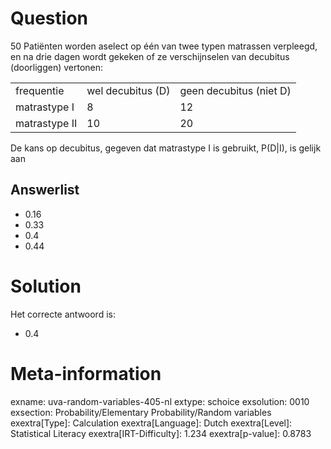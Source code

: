 Question
========

50 Patiënten worden aselect op één van twee typen matrassen verpleegd,
en na drie dagen wordt gekeken of ze verschijnselen van decubitus
(doorliggen) vertonen:

  --------------- ------------------- -------------------------
  frequentie      wel decubitus (D)   geen decubitus (niet D)
  matrastype I    8                   12
  matrastype II   10                  20
  --------------- ------------------- -------------------------

De kans op decubitus, gegeven dat matrastype I is gebruikt, P(D\|I), is
gelijk aan


Answerlist
----------

* 0.16
* 0.33
* 0.4
* 0.44

Solution
========

Het correcte antwoord is: 

* 0.4

Meta-information
================
exname: uva-random-variables-405-nl
extype: schoice
exsolution: 0010
exsection: Probability/Elementary Probability/Random variables
exextra[Type]: Calculation
exextra[Language]: Dutch
exextra[Level]: Statistical Literacy
exextra[IRT-Difficulty]: 1.234
exextra[p-value]: 0.8783
